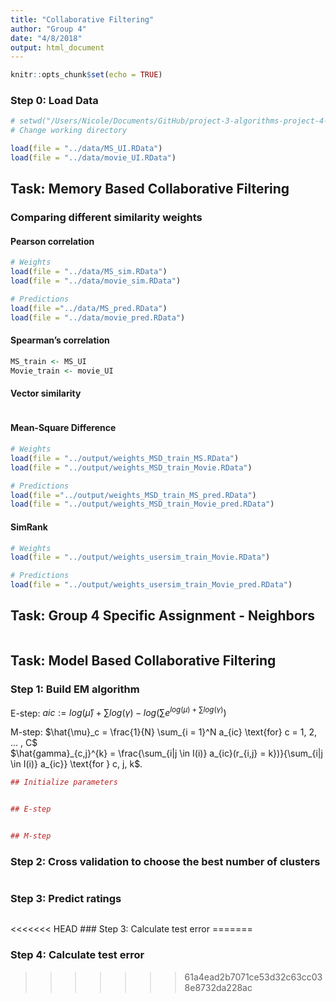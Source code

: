 ```yaml
---
title: "Collaborative Filtering"
author: "Group 4"
date: "4/8/2018"
output: html_document
---
```


```r
knitr::opts_chunk$set(echo = TRUE)
```

### Step 0: Load Data
```r
# setwd("/Users/Nicole/Documents/GitHub/project-3-algorithms-project-4-algorithms-group-4/doc")
# Change working directory 

load(file = "../data/MS_UI.RData")
load(file = "../data/movie_UI.RData")
```


## Task: Memory Based Collaborative Filtering

### Comparing different similarity weights
#### Pearson correlation
```r
# Weights
load(file = "../data/MS_sim.RData")
load(file = "../data/movie_sim.RData")

# Predictions
load(file ="../data/MS_pred.RData")
load(file = "../data/movie_pred.RData")
```

#### Spearman's correlation
```r
MS_train <- MS_UI
Movie_train <- movie_UI 


```

#### Vector similarity
```r

```


#### Mean-Square Difference
```r
# Weights
load(file = "../output/weights_MSD_train_MS.RData")
load(file = "../output/weights_MSD_train_Movie.RData")

# Predictions
load(file ="../output/weights_MSD_train_MS_pred.RData")
load(file = "../output/weights_MSD_train_Movie_pred.RData")
```


#### SimRank
```r
# Weights
load(file = "../output/weights_usersim_train_Movie.RData")

# Predictions
load(file = "../output/weights_usersim_train_Movie_pred.RData")
```


## Task: Group 4 Specific Assignment - Neighbors 
```r

```



## Task: Model Based Collaborative Filtering

### Step 1: Build EM algorithm 
E-step: $aic := log(\hat{\mu}) + \sum log(\gamma) - log(\sum e^{log (\mu) + \sum log (\gamma)})$

M-step: $\hat{\mu}_c = \frac{1}{N} \sum_{i = 1}^N a_{ic} \text{for} c = 1, 2, ... , C$  
$\hat{gamma}_{c,j}^{k} = \frac{\sum_{i|j \in I(i)} a_{ic}(r_{i,j} = k})}{\sum_{i|j \in I(i)} a_{ic}} \text{for } c, j, k$. 
```r
## Initialize parameters


## E-step


## M-step
```


### Step 2: Cross validation to choose the best number of clusters
```r

```


### Step 3: Predict ratings
```r

```

<<<<<<< HEAD
### Step 3: Calculate test error
=======

### Step 4: Calculate test error
>>>>>>> 61a4ead2b7071ce53d32c63cc038e8732da228ac
```r

```

